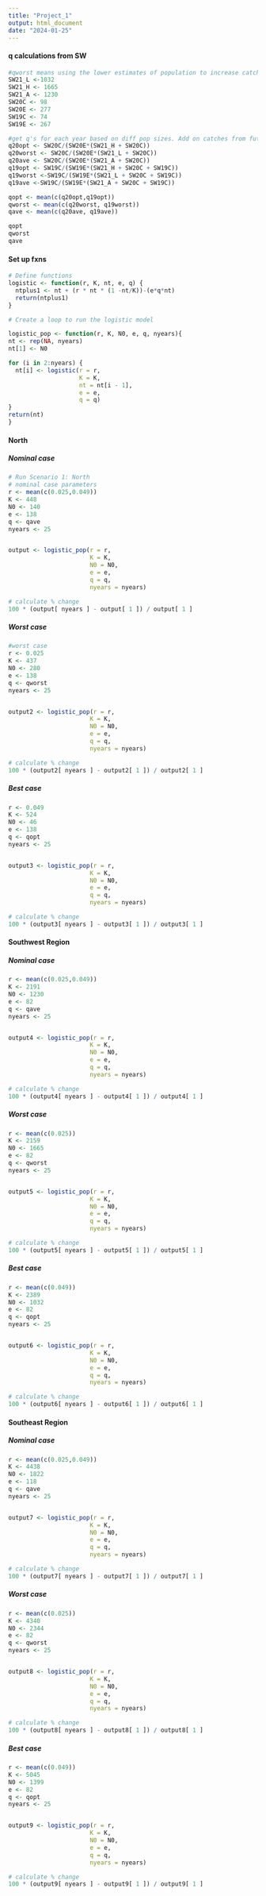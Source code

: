 ```yaml
---
title: "Project_1"
output: html_document
date: "2024-01-25"
---
```


#### q calculations from SW
```r
#qworst means using the lower estimates of population to increase catchability, high estimates of pop decrease catchability. Higher catchability means higher catch death rate
SW21_L <-1032
SW21_H <- 1665
SW21_A <- 1230
SW20C <- 98
SW20E <- 277
SW19C <- 74
SW19E <- 267

#get q's for each year based on diff pop sizes. Add on catches from future years to simulate actual pop size
q20opt <- SW20C/(SW20E*(SW21_H + SW20C))
q20worst <- SW20C/(SW20E*(SW21_L + SW20C))
q20ave <- SW20C/(SW20E*(SW21_A + SW20C))
q19opt <- SW19C/(SW19E*(SW21_H + SW20C + SW19C))
q19worst <-SW19C/(SW19E*(SW21_L + SW20C + SW19C))
q19ave <-SW19C/(SW19E*(SW21_A + SW20C + SW19C))

qopt <- mean(c(q20opt,q19opt))
qworst <- mean(c(q20worst, q19worst))
qave <- mean(c(q20ave, q19ave))

qopt
qworst
qave

```


#### Set up fxns

```r


# Define functions
logistic <- function(r, K, nt, e, q) {
  ntplus1 <- nt + (r * nt * (1 -nt/K))-(e*q*nt)
  return(ntplus1)
}

# Create a loop to run the logistic model

logistic_pop <- function(r, K, N0, e, q, nyears){
nt <- rep(NA, nyears) 
nt[1] <- N0

for (i in 2:nyears) {
  nt[i] <- logistic(r = r,
                    K = K,
                    nt = nt[i - 1],
                    e = e,
                    q = q)
}
return(nt)
}
```


#### North

##### Nominal case
```r
# Run Scenario 1: North 
# nominal case parameters
r <- mean(c(0.025,0.049))
K <- 448
N0 <- 140
e <- 138
q <- qave
nyears <- 25


output <- logistic_pop(r = r,
                       K = K,
                       N0 = N0,
                       e = e,
                       q = q,
                       nyears = nyears)

# calculate % change
100 * (output[ nyears ] - output[ 1 ]) / output[ 1 ]


```

##### Worst case
```r
#worst case
r <- 0.025
K <- 437
N0 <- 280
e <- 138
q <- qworst
nyears <- 25


output2 <- logistic_pop(r = r,
                       K = K,
                       N0 = N0,
                       e = e,
                       q = q,
                       nyears = nyears)

# calculate % change
100 * (output2[ nyears ] - output2[ 1 ]) / output2[ 1 ]
```

##### Best case
```r
r <- 0.049
K <- 524
N0 <- 46
e <- 138
q <- qopt
nyears <- 25


output3 <- logistic_pop(r = r,
                       K = K,
                       N0 = N0,
                       e = e,
                       q = q,
                       nyears = nyears)

# calculate % change
100 * (output3[ nyears ] - output3[ 1 ]) / output3[ 1 ]
```

#### Southwest Region

##### Nominal case 
```r
r <- mean(c(0.025,0.049))
K <- 2191
N0 <- 1230
e <- 82
q <- qave
nyears <- 25


output4 <- logistic_pop(r = r,
                       K = K,
                       N0 = N0,
                       e = e,
                       q = q,
                       nyears = nyears)

# calculate % change
100 * (output4[ nyears ] - output4[ 1 ]) / output4[ 1 ]


```

##### Worst case
```r
r <- mean(c(0.025))
K <- 2159
N0 <- 1665
e <- 82
q <- qworst
nyears <- 25


output5 <- logistic_pop(r = r,
                       K = K,
                       N0 = N0,
                       e = e,
                       q = q,
                       nyears = nyears)

# calculate % change
100 * (output5[ nyears ] - output5[ 1 ]) / output5[ 1 ]
```

##### Best case
```r
r <- mean(c(0.049))
K <- 2389
N0 <- 1032
e <- 82
q <- qopt
nyears <- 25


output6 <- logistic_pop(r = r,
                       K = K,
                       N0 = N0,
                       e = e,
                       q = q,
                       nyears = nyears)

# calculate % change
100 * (output6[ nyears ] - output6[ 1 ]) / output6[ 1 ]
```

#### Southeast Region

##### Nominal case 
```r
r <- mean(c(0.025,0.049))
K <- 4438
N0 <- 1822
e <- 118
q <- qave
nyears <- 25


output7 <- logistic_pop(r = r,
                       K = K,
                       N0 = N0,
                       e = e,
                       q = q,
                       nyears = nyears)

# calculate % change
100 * (output7[ nyears ] - output7[ 1 ]) / output7[ 1 ]


```

##### Worst case
```r
r <- mean(c(0.025))
K <- 4340
N0 <- 2344
e <- 82
q <- qworst
nyears <- 25


output8 <- logistic_pop(r = r,
                       K = K,
                       N0 = N0,
                       e = e,
                       q = q,
                       nyears = nyears)

# calculate % change
100 * (output8[ nyears ] - output8[ 1 ]) / output8[ 1 ]
```

##### Best case
```r
r <- mean(c(0.049))
K <- 5045
N0 <- 1399
e <- 82
q <- qopt
nyears <- 25


output9 <- logistic_pop(r = r,
                       K = K,
                       N0 = N0,
                       e = e,
                       q = q,
                       nyears = nyears)

# calculate % change
100 * (output9[ nyears ] - output9[ 1 ]) / output9[ 1 ]
```

